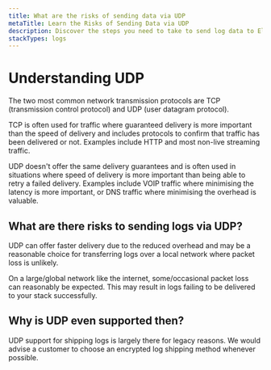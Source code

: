 ```yaml
---
title: What are the risks of sending data via UDP
metaTitle: Learn the Risks of Sending Data via UDP
description: Discover the steps you need to take to send log data to ElasticSearch via UDP in this help article from Logit.io.
stackTypes: logs
---
```


# Understanding UDP

The two most common network transmission protocols are 
TCP (transmission control protocol) and UDP (user datagram protocol).

TCP is often used for traffic where guaranteed delivery is 
more important than the speed of delivery and includes protocols 
to confirm that traffic has been delivered or not. Examples 
include HTTP and most non-live streaming traffic.

UDP doesn't offer the same delivery guarantees and is often used 
in situations where speed of delivery is more important than being 
able to retry a failed delivery. Examples include VOIP traffic where 
minimising the latency is more important, or DNS traffic where 
minimising the overhead is valuable.

## What are there risks to sending logs via UDP? 

UDP can offer faster delivery due to the reduced overhead and may be a 
reasonable choice for transferring logs over a local network where packet loss is unlikely. 

On a large/global network like the internet, some/occasional packet loss 
can reasonably be expected. This may result in logs failing to be 
delivered to your stack successfully.

## Why is UDP even supported then?

UDP support for shipping logs is largely there for legacy reasons. We would 
advise a customer to choose an encrypted log shipping method whenever possible.